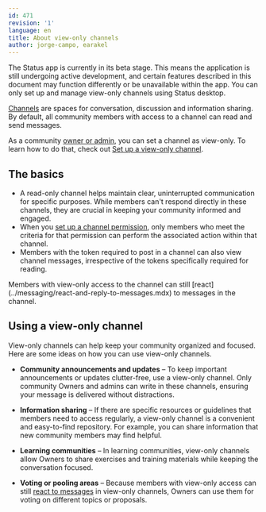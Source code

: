```yaml
---
id: 471
revision: '1'
language: en
title: About view-only channels
author: jorge-campo, earakel
---
```


<Admonition type="beta" status="Status app is currently in beta stage">
  The Status app is currently in its beta stage. This means the application is still undergoing active development, and certain features described in this document may function differently or be unavailable within the app.
</Admonition>

<Admonition type="info">
  You can only set up and manage view-only channels using Status desktop.
</Admonition>

[Channels](./channels-your-quick-start-guide.mdx) are spaces for conversation, discussion and information sharing. By default, all community members with access to a channel can read and send messages.

As a community [owner or admin](./permissions-by-role-in-status-communities.mdx), you can set a channel as view-only. To learn how to do that, check out [Set up a view-only channel](./set-up-a-view-only-channel.mdx).

## The basics

- A read-only channel helps maintain clear, uninterrupted communication for specific purposes. While members can't respond directly in these channels, they are crucial in keeping your community informed and engaged.
- When you [set up a channel permission](set-up-your-channel-permissions.mdx), only members who meet the criteria for that permission can perform the associated action within that channel.
- Members with the token required to post in a channel can also view channel messages, irrespective of the tokens specifically required for reading.

<Admonition type="tip">
  Members with view-only access to the channel can still [react](../messaging/react-and-reply-to-messages.mdx) to messages in the channel.
</Admonition>

## Using a view-only channel

View-only channels can help keep your community organized and focused. Here are some ideas on how you can use view-only channels.

- **Community announcements and updates** – To keep important announcements or updates clutter-free, use a view-only channel. Only community Owners and admins can write in these channels, ensuring your message is delivered without distractions.

- **Information sharing** – If there are specific resources or guidelines that members need to access regularly, a view-only channel is a convenient and easy-to-find repository. For example, you can share information that new community members may find helpful.

- **Learning communities** – In learning communities, view-only channels allow Owners to share exercises and training materials while keeping the conversation focused.

- **Voting or pooling areas** – Because members with view-only access can still [react to messages](../messaging/react-and-reply-to-messages.mdx) in view-only channels, Owners can use them for voting on different topics or proposals.
